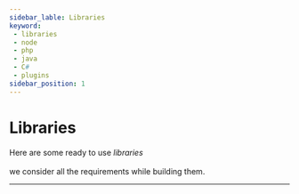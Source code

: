 ```yaml
---
sidebar_lable: Libraries 
keyword: 
 - libraries
 - node 
 - php 
 - java
 - C# 
 - plugins
sidebar_position: 1
---
```


# Libraries

Here are some ready to use _libraries_<br></br>
we consider all the _<circle text="PCI" width="50"/>_ requirements while building them.

<circle text="more are coming.." width='190'/>

---



<main>
    <BoxItem title='Node js' src={Node} link='https://gate.dineropay.com/apis/libraries/Node.js'/>
    <BoxItem title='Java' src={Java} link='https://gate.dineropay.com/apis/libraries/Java'/>
    <BoxItem title='C#' src={Csharp} link='https://gate.dineropay.com/apis/libraries/C%23'/>
    <BoxItem title='Php' src={Php} link='https://gate.dineropay.com/apis/libraries/PHP'/>
</main>

<br></br>